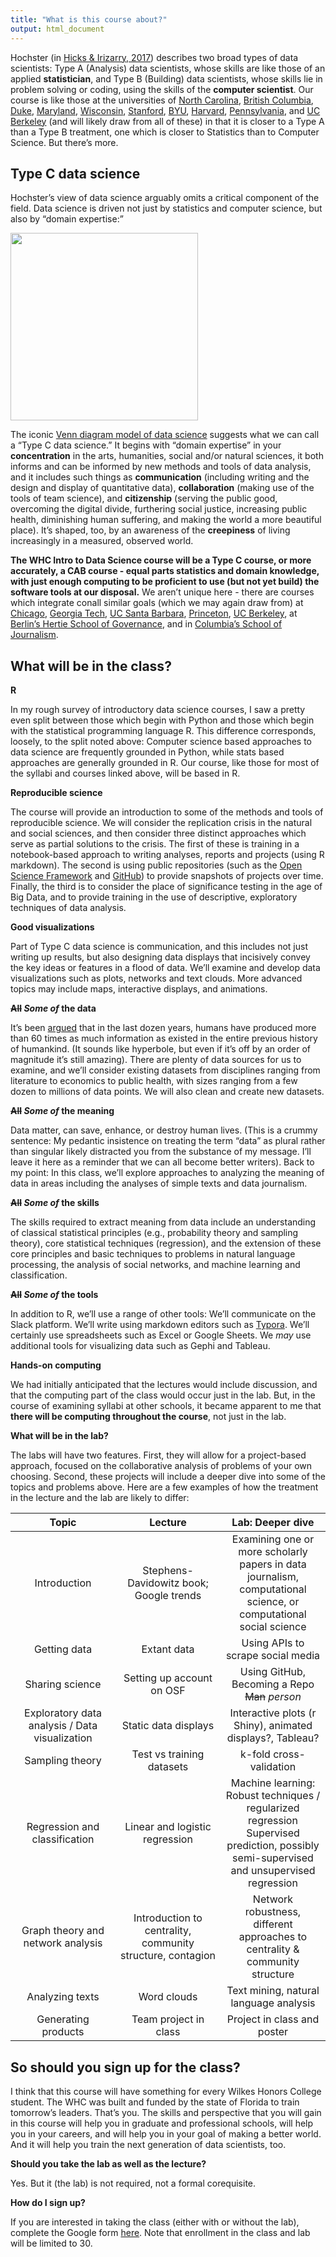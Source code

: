 ```yaml
---
title: "What is this course about?"
output: html_document
---
```


Hochster (in [Hicks & Irizarry, 2017](https://arxiv.org/ftp/arxiv/papers/1612/1612.07140.pdf)) describes two broad types of data scientists: Type A (Analysis) data scientists, whose skills are like those of an applied **statistician**, and Type B (Building) data scientists, whose skills lie in problem solving or coding, using the skills of the **computer scientist**.  Our course is like those at the universities of [North Carolina](https://idc9.github.io/stor390/), [British Columbia](https://github.com/STAT545-UBC/STAT545-UBC.github.io), [Duke](https://www2.stat.duke.edu/courses/Fall15/sta112.01/), [Maryland](http://www.hcbravo.org/IntroDataSci/calendar/), [Wisconsin](http://pages.stat.wisc.edu/~yandell/R_for_data_sciences/syllabus.html), [Stanford](https://github.com/dcl-2017-04/curriculum), [BYU](https://byuistats.github.io/M335/syllabus.html), [Harvard](http://datasciencelabs.github.io/), [Pennsylvania](https://github.com/MUSA-620-Spring-2017/Course-Materials), and [UC Berkeley](https://github.com/FAUDataScience/stat259) (and will likely draw from all of these) in that it is closer to a Type A than a Type B treatment, one which is closer to Statistics than to Computer Science. But there's more.

## Type C data science

Hochster's view of data science arguably omits a critical component of the field.  Data science is driven not just by statistics and computer science, but also by "domain expertise:"

<img src = "https://4.bp.blogspot.com/-0cbXveb1J_0/V-FtjJZ4rqI/AAAAAAAAMHM/bS32Pio2a1IFOyp5T86S0jiyB-3KAN1iwCEw/s1600/download%2B%25281%2529.png" width = "300px" />

The iconic [Venn diagram model of data science](https://www.google.com/search?q=venn+diagram+model+of+data+science&newwindow=1&safe=active&rlz=1C1CHBF_enUS762US763&tbm=isch&tbo=u&source=univ&sa=X&ved=0ahUKEwiM_abBtY7XAhXDQCYKHdgyB58QsAQIOg&biw=1378) suggests what we can call a "Type C data science." It begins with "domain expertise" in your **concentration** in the arts, humanities, social and/or natural sciences, it both informs and can be informed by new methods and tools of data analysis, and it includes such things as **communication** (including writing and the design and display of quantitative data), **collaboration** (making use of the tools of team science), and **citizenship** (serving the public good, overcoming the digital divide, furthering social justice, increasing public health, diminishing human suffering, and making the world a more beautiful place).  It's shaped, too, by an awareness of the **creepiness** of living increasingly in a measured, observed world.

**The WHC Intro to Data Science course will be a Type C course, or more accurately, a CAB course - equal parts statistics and domain knowledge, with just enough computing to be proficient to use (but not yet build) the software tools at our disposal.**  We aren't unique here - there are courses which integrate conall similar goals (which we may again draw from) at [Chicago](https://github.com/UC-MACSS/persp-analysis), [Georgia Tech](https://github.com/jacobeisenstein/gt-css-class), [UC Santa Barbara](https://github.com/raviolli77/dataScience-UCSBProjectGroup-Syllabus), [Princeton](http://www.princeton.edu/~mjs3/soc596_f2016/), [UC Berkeley](https://github.com/rochelleterman/PS239T), at [Berlin's Hertie School of Governance](https://github.com/HertieDataScience/SyllabusAndLectures), and in [Columbia's School of Journalism](https://github.com/tommeagher/data1-fall2015).

## What will be in the class?

**R**

In my rough survey of introductory data science courses, I saw a pretty even split between those which begin with Python and those which begin with the statistical programming language R. This difference corresponds, loosely, to the split noted above: Computer science based approaches to data science are frequently grounded in Python, while stats based approaches are generally grounded in R. Our course, like those for most of the syllabi and courses linked above, will be based in R.

**Reproducible science**

The course will provide an introduction to some of the methods and tools of reproducible science. We will consider the replication crisis in the natural and social sciences, and then consider three distinct approaches which serve as partial solutions to the crisis.  The first of these is training in a notebook-based approach to writing analyses, reports and projects (using R markdown). The second is using public repositories (such as the [Open Science Framework](https://osf.io/) and [GitHub](https://github.com/)) to provide snapshots of projects over time. Finally, the third is to consider the place of significance testing in the age of Big Data, and to provide training in the use of descriptive, exploratory techniques of data analysis.

**Good visualizations**

Part of Type C data science is communication, and this includes not just writing up results, but also designing data displays that incisively convey the key ideas or features in a flood of data. We'll examine and develop data visualizations such as plots, networks and text clouds. More advanced topics may include maps, interactive displays, and animations.

**~~All~~ *Some of* the data**

It's been [argued](https://www.udemy.com/datascience/learn/v4/t/lecture/3473822?start=379) that in the last dozen years, humans have produced more than 60 times as much information as existed in the entire previous history of humankind. (It sounds like hyperbole, but even if it's off by an order of magnitude it's still amazing).  There are plenty of data sources for us to examine, and we'll consider existing datasets from disciplines ranging from literature to economics to public health, with sizes ranging from a few dozen to millions of data points.  We will also clean and create new datasets.

**~~All~~ *Some of* the meaning**

Data matter, can save, enhance, or destroy human lives. (This is a crummy sentence: My pedantic insistence on treating the term "data" as plural rather than singular likely distracted you from the substance of my message. I'll leave it here as a reminder that we can all become better writers). Back to my point: In this class, we'll explore approaches to analyzing the meaning of data in areas including the analyses of simple texts and data journalism.

**~~All~~ *Some of* the skills**

The skills required to extract meaning from data include an understanding of classical statistical principles (e.g., probability theory and sampling theory), core statistical techniques (regression), and the extension of these core principles and basic techniques to problems in natural language processing, the analysis of social networks, and machine learning and classification.

**~~All~~ *Some of* the tools**

In addition to R, we'll use a range of other tools: We'll communicate on the Slack platform. We'll write using markdown editors such as [Typora](https://typora.io/). We'll certainly use spreadsheets such as Excel or Google Sheets. We *may* use additional tools for visualizing data such as Gephi and Tableau. 

**Hands-on computing**

We had initially anticipated that the lectures would include discussion, and that the computing part of the class would occur just in the lab.  But, in the course of examining syllabi at other schools, it became apparent to me that **there will be computing throughout the course**, not just in the lab.

**What will be in the lab?**

The labs will have two features.  First, they will allow for a project-based approach, focused on the collaborative analysis of problems of your own choosing. Second, these projects will include a deeper dive into some of the topics and problems above.  Here are a few examples of how the treatment in the lecture and the lab are likely to differ:

|                  Topic                   |                 Lecture                  |             Lab: Deeper dive             |
| :--------------------------------------: | :--------------------------------------: | :--------------------------------------: |
|               Introduction               | Stephens-Davidowitz book; Google trends  | Examining one or more scholarly papers in data journalism, computational science, or computational social science |
|               Getting data               |               Extant data                |    Using APIs to scrape social media     |
|             Sharing science              |        Setting up account on OSF         | Using GitHub, Becoming a Repo ~~Man~~ *person* |
| Exploratory data analysis / Data visualization |           Static data displays           | Interactive plots (r Shiny), animated  displays?, Tableau? |
|             Sampling theory              |        Test vs training datasets         |         k-fold cross-validation          |
|      Regression and classification       |      Linear and logistic regression      | Machine learning: Robust techniques / regularized regression  Supervised prediction, possibly semi-supervised and unsupervised regression |
|    Graph theory and network analysis     | Introduction to centrality, community structure, contagion | Network robustness, different approaches to centrality & community structure |
|             Analyzing texts              |               Word clouds                |  Text mining, natural language analysis  |
|           Generating products            |          Team project in class           |       Project in class and poster        |

## So should you sign up for the class?

I think that this course will have something for every Wilkes Honors College student. The WHC was built and funded by the state of Florida to train tomorrow's leaders. That's you. The skills and perspective that you will gain in this course will help you in graduate and professional schools, will help you in your careers, and will help you in your goal of making a better world. And it will help you train the next generation of data scientists, too.

**Should you take the lab as well as the lecture?**

Yes. But it (the lab) is not required, not a formal corequisite.

**How do I sign up?**

If you are interested in taking the class (either with or without the lab), complete the Google form [here](https://goo.gl/forms/kXGAOTShcOLPwjPH2). Note that enrollment in the class and lab will be limited to 30.


